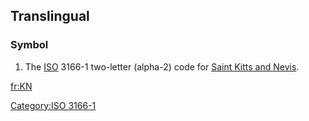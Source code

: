 {{also|kN|.kn}}
==Translingual==
===Symbol===
{{infl|mul|symbol}}
# The [[ISO]] 3166-1 two-letter (alpha-2) code for [[Saint Kitts and Nevis]].

[[Category:ISO 3166-1]]

[[fr:KN]]
